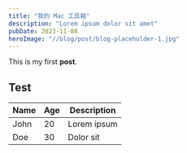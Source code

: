 ```yaml
---
title: "我的 Mac 工具箱"
description: "Lorem ipsum dolor sit amet"
pubDate: 2023-11-08
heroImage: "//blog/post/blog-placeholder-1.jpg"
---
```


This is my first **post**.

## Test

| Name | Age | Description |
| ---- | --- | ----------- |
| John | 20  | Lorem ipsum |
| Doe  | 30  | Dolor sit   |
